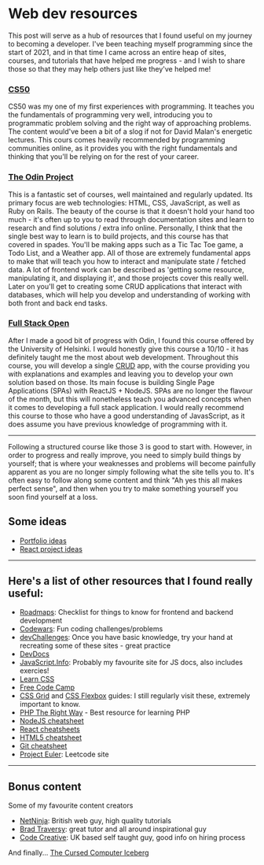 # Web dev resources

This post will serve as a hub of resources that I found useful on my journey to becoming a developer. I've been teaching myself programming since the start of 2021, and in that time I came across an entire heap of sites, courses, and tutorials that have helped me progress - and I wish to share those so that they may help others just like they've helped me!

### [CS50](https://pll.harvard.edu/course/cs50-introduction-computer-science?delta=0)

CS50 was my one of my first experiences with programming. It teaches you the fundamentals of programming very well, introducing you to programmatic problem solving and the right way of approaching problems. The content would've been a bit of a slog if not for David Malan's energetic lectures. This cours comes heavily recommended by programming communities online, as it provides you with the right fundamentals and thinking that you'll be relying on for the rest of your career.

### [The Odin Project](https://www.theodinproject.com/)

This is a fantastic set of courses, well maintained and regularly updated. Its primary focus are web technologies: HTML, CSS, JavaScript, as well as Ruby on Rails. The beauty of the course is that it doesn't hold your hand too much - it's often up to you to read through documentation sites and learn to research and find solutions / extra info online. Personally, I think that the single best way to learn is to build projects, and this course has that covered in spades. You'll be making apps such as a Tic Tac Toe game, a Todo List, and a Weather app. All of those are extremely fundamental apps to make that will teach you how to interact and manipulate state / fetched data. A lot of frontend work can be described as 'getting some resource, manipulating it, and displaying it', and those projects cover this really well. Later on you'll get to creating some CRUD applications that interact with databases, which will help you develop and understanding of working with both front and back end tasks.

### [Full Stack Open](https://fullstackopen.com/en/)

After I made a good bit of progress with Odin, I found this course offered by the University of Helsinki. I would honestly give this course a 10/10 - it has definitely taught me the most about web development. Throughout this course, you will develop a single [CRUD](https://budibase.com/blog/crud-app/) app, with the course providing you with explanations and examples and leaving you to develop your own solution based on those. Its main focuse is building Single Page Applications (SPAs) with ReactJS + NodeJS. SPAs are no longer the flavour of the month, but this will nonetheless teach you advanced concepts when it comes to developing a full stack application. I would really recommend this course to those who have a good understanding of JavasScript, as it does assume you have previous knowledge of programming with it.

---

Following a structured course like those 3 is good to start with. However, in order to progress and really improve, you need to simply build things by yourself; that is where your weaknesses and problems will become painfully apparent as you are no longer simply following what the site tells you to. It's often easy to follow along some content and think "Ah yes this all makes perfect sense", and then when you try to make something yourself you soon find yourself at a loss.

## Some ideas

- [Portfolio ideas](https://www.freecodecamp.org/news/coding-projects-to-include-in-your-frontend-portfolio/)
- [React project ideas](https://www.upgrad.com/blog/react-project-ideas-topics-beginners)

---

## Here's a list of other resources that I found really useful:

- [Roadmaps](https://roadmap.sh/): Checklist for things to know for frontend and backend development
- [Codewars](https://www.codewars.com/): Fun coding challenges/problems
- [devChallenges](https://devchallenges.io/): Once you have basic knowledge, try your hand at recreating some of these sites - great practice
- [DevDocs](https://devdocs.io/)
- [JavaScript.Info](https://javascript.info/): Probably my favourite site for JS docs, also includes exercies!
- [Learn CSS](https://web.dev/learn/css/)
- [Free Code Camp](https://www.freecodecamp.org/learn/)
- [CSS Grid](https://css-tricks.com/snippets/css/complete-guide-grid/) and [CSS Flexbox](https://css-tricks.com/snippets/css/a-guide-to-flexbox/) guides: I still regularly visit these, extremely important to know.
- [PHP The Right Way](https://phptherightway.com/) - Best resource for learning PHP
- [NodeJS cheatsheet](https://overapi.com/nodejs)
- [React cheatsheets](http://www.developer-cheatsheets.com/)
- [HTML5 cheatsheet](https://makeawebsitehub.com/the-html-5-mega-cheat-sheet/)
- [Git cheatsheet](https://gitsheet.wtf/)
- [Project Euler](https://projecteuler.net/archives): Leetcode site

---

## Bonus content

Some of my favourite content creators

- [NetNinja](https://www.youtube.com/channel/UCW5YeuERMmlnqo4oq8vwUpg): British web guy, high quality tutorials
- [Brad Traversy](https://www.youtube.com/channel/UC29ju8bIPH5as8OGnQzwJyA): great tutor and all around inspirational guy
- [Code Creative](https://www.youtube.com/channel/UC09fL42MpkktKZWmWxYiDhw/videos): UK based self taught guy, good info on hiring process

And finally...
[The Cursed Computer Iceberg](https://suricrasia.online/iceberg/)
